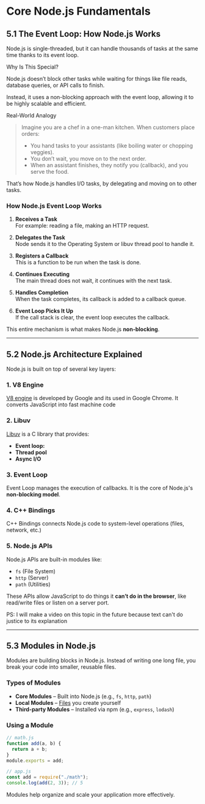 # Core Node.js Fundamentals

## 5.1 The Event Loop: How Node.js Works

Node.js is single-threaded, but it can handle thousands of tasks at the same time thanks to its event loop.

Why Is This Special?

Node.js doesn’t block other tasks while waiting for things like file reads, database queries, or API calls to finish.

Instead, it uses a non-blocking approach with the event loop, allowing it to be highly scalable and efficient.

Real-World Analogy

> Imagine you are a chef in a one-man kitchen. When customers place orders:
>
> - You hand tasks to your assistants (like boiling water or chopping veggies).
> - You don’t wait, you move on to the next order.
> - When an assistant finishes, they notify you (callback), and you serve the food.

That’s how Node.js handles I/O tasks, by delegating and moving on to other tasks.

### How Node.js Event Loop Works

1. **Receives a Task**  
   For example: reading a file, making an HTTP request.

2. **Delegates the Task**  
   Node sends it to the Operating System or libuv thread pool to handle it.

3. **Registers a Callback**  
   This is a function to be run when the task is done.

4. **Continues Executing**  
   The main thread does not wait, it continues with the next task.

5. **Handles Completion**  
   When the task completes, its callback is added to a callback queue.

6. **Event Loop Picks It Up**  
   If the call stack is clear, the event loop executes the callback.

This entire mechanism is what makes Node.js **non-blocking**.

---

## 5.2 Node.js Architecture Explained

Node.js is built on top of several key layers:

### 1. V8 Engine

[V8 engine](/techtomes/nodejs-mastery/getting-started/nodejs-ecosystem#22-the-v8-javascript-engine) is developed by Google and its used in Google Chrome. It converts JavaScript into fast machine code

### 2. Libuv

[Libuv](https://libuv.org) is a C library that provides:
  - **Event loop:**
  - **Thread pool**
  - **Async I/O**

### 3. Event Loop

Event Loop manages the execution of callbacks. It is the core of Node.js's **non-blocking model**.

### 4. C++ Bindings

C++ Bindings connects Node.js code to system-level operations (files, network, etc.)

### 5. Node.js APIs

Node.js APIs are built-in modules like:
  - `fs` (File System)
  - `http` (Server)
  - `path` (Utilities)

These APIs allow JavaScript to do things it **can’t do in the browser**, like read/write files or listen on a server port.

PS: I will make a video on this topic in the future because text can't do justice to its explanation

---

## 5.3 Modules in Node.js

Modules are building blocks in Node.js. Instead of writing one long file, you break your code into smaller, reusable files.

### Types of Modules

- **Core Modules** – Built into Node.js (e.g., `fs`, `http`, `path`)
- **Local Modules** – [Files](/techtomes/nodejs-mastery/getting-started/nodejs-ecosystem#23-commonjs-vs-ecmascript-modules-esm) you create yourself
- **Third-party Modules** – Installed via npm (e.g., `express`, `lodash`)

### Using a Module

```js
// math.js
function add(a, b) {
  return a + b;
}
module.exports = add;

// app.js
const add = require("./math");
console.log(add(2, 3)); // 5
```

Modules help organize and scale your application more effectively.
